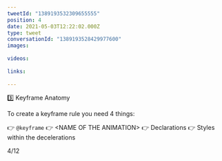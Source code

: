 ```yaml
---
tweetId: "1389193532309655555"
position: 4
date: 2021-05-03T12:22:02.000Z
type: tweet
conversationId: "1389193528429977600"
images:
  
videos:
  
links:
  
---
```

3️⃣ Keyframe Anatomy 

To create a keyframe rule you need 4 things:

👉 `@keyframe`
👉 &lt;NAME OF THE ANIMATION&gt;
👉  Declarations
👉 Styles within the decelerations

4/12
